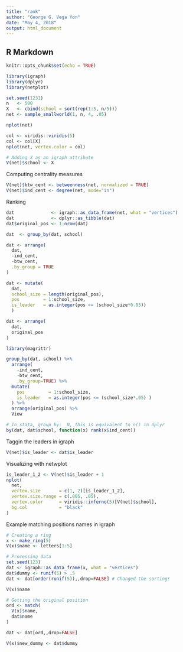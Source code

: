 ```yaml
---
title: "rank"
author: "George G. Vega Yon"
date: "May 4, 2018"
output: html_document
---
```


## R Markdown

```r
knitr::opts_chunk$set(echo = TRUE)
```

```r

library(igraph)
library(dplyr)
library(netplot)

set.seed(1231)
n   <- 500
X   <- cbind(school = sort(rep(1:5, n/5)))
net <- sample_smallworld(1, n, 4, .05) 

nplot(net)

col <- viridis::viridis(5)
col <- col[X]
nplot(net, vertex.color = col)

# Adding X as an igraph attribute
V(net)$school <- X

```

Computing centrality measures

```r
V(net)$btw_cent <- betweenness(net, normalized = TRUE)
V(net)$ind_cent <- degree(net, mode="in")
```

Ranking

```r
dat              <- igraph::as_data_frame(net, what = "vertices")
dat              <- dplyr::as_tibble(dat)
dat$original_pos <- 1:nrow(dat)

dat  <- group_by(dat, school)

dat <- arrange(
  dat,
  -ind_cent,
  -btw_cent,
  .by_group = TRUE
)

dat <- mutate(
  dat,
  school_size = length(original_pos),
  pos         = 1:school_size,
  is_leader   = as.integer(pos <= (school_size*0.05))
  )

dat <- arrange(
  dat,
  original_pos
)

library(magrittr)

group_by(dat, school) %>%
  arrange(
    -ind_cent,
    -btw_cent,
    .by_group=TRUE) %>%
  mutate(
    pos         = 1:school_size,
    is_leader   = as.integer(pos <= (school_size*.05) )
  ) %>%
  arrange(original_pos) %>%
  View

# In stata, group by: _N, this is equivalent to n() in dplyr
by(dat, dat$school, function(x) rank(x$ind_cent))
```

Taggin the leaders in igraph

```r
V(net)$is_leader <- dat$is_leader
```

Visualizing with netwplot

```r
is_leader_1_2 <- V(net)$is_leader + 1
nplot(
  net,
  vertex.size       = c(1, 2)[is_leader_1_2],
  vertex.size.range = c(.005, .05),
  vertex.color      = viridis::inferno(5)[V(net)$school],
  bg.col            = "black"
)
```


Example matching positions names in igraph

```r

# Creating a ring
x <- make_ring(5)
V(x)$name <- letters[1:5]

# Processing data
set.seed(123)
dat <- igraph::as_data_frame(x, what = "vertices")
dat$dummy <- runif(5) > .5
dat <- dat[order(runif(5)),,drop=FALSE] # Changed the sorting!

V(x)$name

# Getting the original position
ord <- match(
  V(x)$name,
  dat$name
)

dat <- dat[ord,,drop=FALSE]

V(x)$new_dummy <- dat$dummy
```



